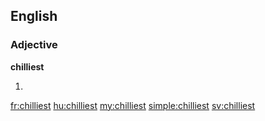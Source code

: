 ==English==

===Adjective===
'''chilliest'''

# {{superlative of|chilly}}

[[fr:chilliest]]
[[hu:chilliest]]
[[my:chilliest]]
[[simple:chilliest]]
[[sv:chilliest]]